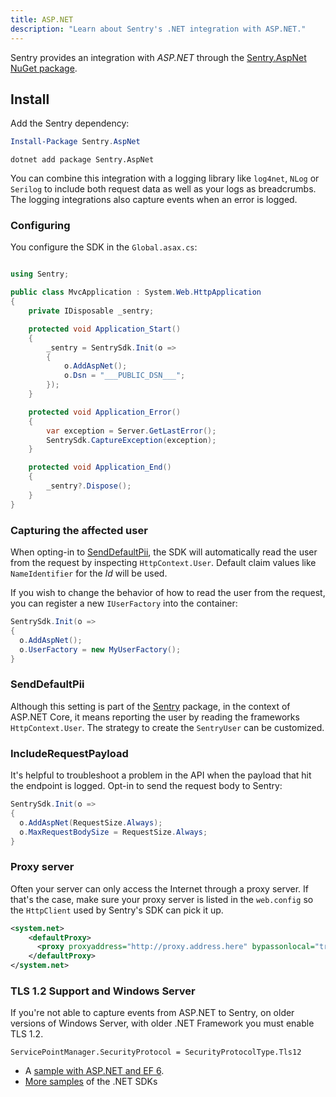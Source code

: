 ```yaml
---
title: ASP.NET
description: "Learn about Sentry's .NET integration with ASP.NET."
---
```


Sentry provides an integration with _ASP.NET_ through the [Sentry.AspNet NuGet package](https://www.nuget.org/packages/Sentry.AspNet).

## Install

Add the Sentry dependency:

```powershell {tabTitle:Package Manager}
Install-Package Sentry.AspNet
```

```shell {tabTitle:.NET Core CLI}
dotnet add package Sentry.AspNet
```

You can combine this integration with a logging library like `log4net`, `NLog` or `Serilog` to include both request data
as well as your logs as breadcrumbs. The logging integrations also capture events when an error is logged.

### Configuring

You configure the SDK in the `Global.asax.cs`:

```csharp

using Sentry;

public class MvcApplication : System.Web.HttpApplication
{
    private IDisposable _sentry;

    protected void Application_Start()
    {
        _sentry = SentrySdk.Init(o =>
        {
            o.AddAspNet();
            o.Dsn = "___PUBLIC_DSN___";
        });
    }

    protected void Application_Error()
    {
        var exception = Server.GetLastError();
        SentrySdk.CaptureException(exception);
    }

    protected void Application_End()
    {
        _sentry?.Dispose();
    }
}

```

### Capturing the affected user

When opting-in to [SendDefaultPii](#senddefaultpii), the SDK will automatically read the user from the request by inspecting `HttpContext.User`. Default claim values like `NameIdentifier` for the _Id_ will be used.

If you wish to change the behavior of how to read the user from the request, you can register a new `IUserFactory` into the container:

```csharp
SentrySdk.Init(o =>
{
  o.AddAspNet();
  o.UserFactory = new MyUserFactory();
}
```

### SendDefaultPii

Although this setting is part of the [Sentry](/platforms/dotnet/) package, in the context of ASP.NET Core, it means reporting the user by reading the frameworks `HttpContext.User`. The strategy to create the `SentryUser` can be customized.

### IncludeRequestPayload

It's helpful to troubleshoot a problem in the API when the payload that hit the endpoint is logged.
Opt-in to send the request body to Sentry:

```csharp
SentrySdk.Init(o =>
{
  o.AddAspNet(RequestSize.Always);
  o.MaxRequestBodySize = RequestSize.Always;
}
```

### Proxy server

Often your server can only access the Internet through a proxy server.
If that's the case, make sure your proxy server is listed in the `web.config` so the `HttpClient`
used by Sentry's SDK can pick it up.

```xml
<system.net>
    <defaultProxy>
      <proxy proxyaddress="http://proxy.address.here" bypassonlocal="true" />
    </defaultProxy>
</system.net>
```

### TLS 1.2 Support and Windows Server

If you're not able to capture events from ASP.NET to Sentry,
on older versions of Windows Server, with older .NET Framework you must enable TLS 1.2.

```
ServicePointManager.SecurityProtocol = SecurityProtocolType.Tls12
```

- A [sample with ASP.NET and EF 6](https://github.com/getsentry/sentry-dotnet-samples/tree/master/AspNetMvc5Ef6).
- [More samples](https://github.com/getsentry/sentry-dotnet-samples) of the .NET SDKs
